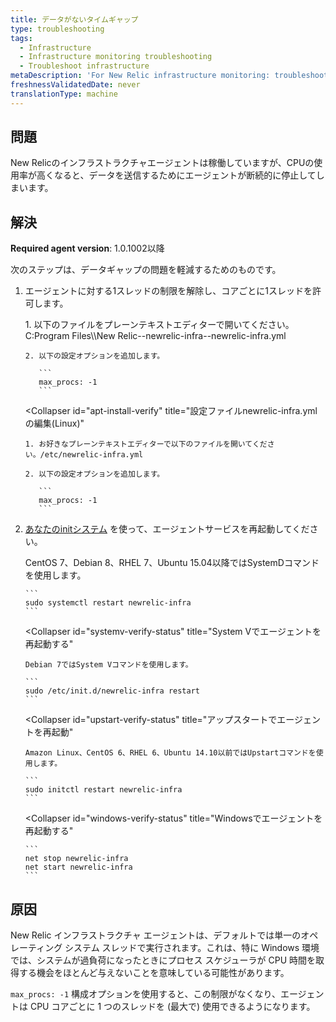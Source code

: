 ```yaml
---
title: データがないタイムギャップ
type: troubleshooting
tags:
  - Infrastructure
  - Infrastructure monitoring troubleshooting
  - Troubleshoot infrastructure
metaDescription: 'For New Relic infrastructure monitoring: troubleshooting suggestions if you see missing data when CPU usage gets high.'
freshnessValidatedDate: never
translationType: machine
---
```


## 問題

New Relicのインフラストラクチャエージェントは稼働していますが、CPUの使用率が高くなると、データを送信するためにエージェントが断続的に停止してしまいます。

## 解決

<DNT>**Required agent version**</DNT>: 1.0.1002以降

次のステップは、データギャップの問題を軽減するためのものです。

1. エージェントに対する1スレッドの制限を解除し、コアごとに1スレッドを許可します。

   <CollapserGroup>
     <Collapser
       id="apt-install-verify"
       title="設定ファイルnewrelic-infra.ymlの編集（Windows）"
     >
       1. 以下のファイルをプレーンテキストエディターで開いてください。C:Program Files\\New Relic--newrelic-infra--newrelic-infra.yml

       2. 以下の設定オプションを追加します。

          ```
          max_procs: -1
          ```
     </Collapser>

     <Collapser
       id="apt-install-verify"
       title="設定ファイルnewrelic-infra.ymlの編集(Linux)"
     >
       1. お好きなプレーンテキストエディターで以下のファイルを開いてください。/etc/newrelic-infra.yml

       2. 以下の設定オプションを追加します。

          ```
          max_procs: -1
          ```
     </Collapser>
   </CollapserGroup>

2. [あなたのinitシステム](/docs/infrastructure/new-relic-infrastructure/configuration/start-stop-restart-check-infrastructure-agent-status#init-system) を使って、エージェントサービスを再起動してください。

   <CollapserGroup>
     <Collapser
       id="systemd-verify-status"
       title="SystemDでエージェントを再起動する"
     >
       CentOS 7、Debian 8、RHEL 7、Ubuntu 15.04以降ではSystemDコマンドを使用します。

       ```
       sudo systemctl restart newrelic-infra
       ```
     </Collapser>

     <Collapser
       id="systemv-verify-status"
       title="System Vでエージェントを再起動する"
     >
       Debian 7ではSystem Vコマンドを使用します。

       ```
       sudo /etc/init.d/newrelic-infra restart
       ```
     </Collapser>

     <Collapser
       id="upstart-verify-status"
       title="アップスタートでエージェントを再起動"
     >
       Amazon Linux、CentOS 6、RHEL 6、Ubuntu 14.10以前ではUpstartコマンドを使用します。

       ```
       sudo initctl restart newrelic-infra
       ```
     </Collapser>

     <Collapser
       id="windows-verify-status"
       title="Windowsでエージェントを再起動する"
     >
       ```
       net stop newrelic-infra
       net start newrelic-infra
       ```
     </Collapser>
   </CollapserGroup>

## 原因

New Relic インフラストラクチャ エージェントは、デフォルトでは単一のオペレーティング システム スレッドで実行されます。これは、特に Windows 環境では、システムが過負荷になったときにプロセス スケジューラが CPU 時間を取得する機会をほとんど与えないことを意味している可能性があります。

`max_procs: -1` 構成オプションを使用すると、この制限がなくなり、エージェントは CPU コアごとに 1 つのスレッドを (最大で) 使用できるようになります。
